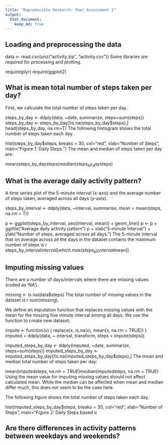```yaml
---
title: "Reproducible Research: Peer Assessment 1"
output: 
  html_document:
    keep_md: true
---
```



## Loading and preprocessing the data

data <- read.csv(unz("activity.zip", "activity.csv"))
Some libraries are required for processing and plotting.

require(plyr)
require(ggplot2)

## What is mean total number of steps taken per day?

First, we calculate the total number of steps taken per day.

steps_by_day <- ddply(data, ~date, summarize, steps=sum(steps))
steps_by_day <- steps_by_day[!is.na(steps_by_day$steps),]
head(steps_by_day, na.rm=T)
The following histogram shows the total number of steps taken each day.

hist(steps_by_day$steps, breaks = 30, col="red", xlab="Number of Steps", main="Figure 1: Daily Steps.")
The mean and median of steps taken per day are:

mean(steps_by_day$steps)
median(steps_by_day$steps)

## What is the average daily activity pattern?

A time series plot of the 5-minute interval (x-axis) and the average number of steps taken, averaged across all days (y-axis).

steps_by_interval <- ddply(data, ~interval, summarise, mean = mean(steps, na.rm = T))

p <- ggplot(steps_by_interval, aes(interval, mean)) + geom_line()
p <- p + ggtitle("Average daily activity pattern")
p + xlab("5-minute Interval") + ylab("Number of steps, averaged across all days.")
The 5-minute interval that on average across all the days in the dataset contains the maximum number of steps is r steps_by_interval$interval[which.max(steps_by_interval$mean)]

## Imputing missing values
There are a number of days/intervals where there are missing values (coded as 'NA').

missing <- is.na(data$steps)
The total number of missing values in the dataset is r sum(missing).

We define an imputation function that replaces missing values with the mean for the missing five minute interval among all days. We use the function to create new dataset:

impute <- function(x) { replace(x, is.na(x), mean(x, na.rm = TRUE)) }
imputed = ddply(data, ~ interval, transform, steps = impute(steps))

imputed_steps_by_day <- ddply(imputed, ~date, summarize, steps=sum(steps))
imputed_steps_by_day <- imputed_steps_by_day[!is.na(imputed_steps_by_day$steps),]
The mean and median total number of steps taken per day:

mean(imputed$steps, na.rm = TRUE)
median(imputed$steps, na.rm = TRUE)
Using the mean value for imputing missing values should not affect calculated mean.
While the median can be affected when mean and median differ much, this does not seem to be the case here.

The following figure shows the total number of steps taken each day.

hist(imputed_steps_by_day$steps, breaks = 30, col="red", xlab="Number of Steps", main="Figure 2: Daily Steps based o


## Are there differences in activity patterns between weekdays and weekends?
